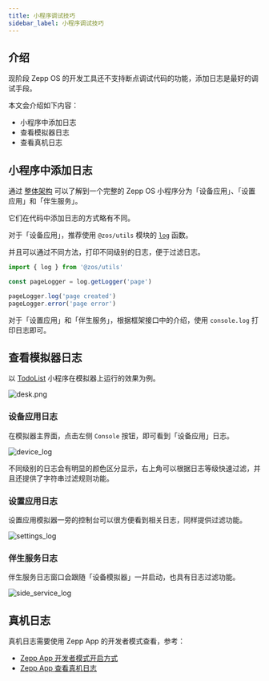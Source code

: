 ```yaml
---
title: 小程序调试技巧
sidebar_label: 小程序调试技巧
---
```


## 介绍

现阶段 Zepp OS 的开发工具还不支持断点调试代码的功能，添加日志是最好的调试手段。

本文会介绍如下内容：

- 小程序中添加日志
- 查看模拟器日志
- 查看真机日志

## 小程序中添加日志

通过 [整体架构](../architecture/arc.mdx) 可以了解到一个完整的 Zepp OS 小程序分为「设备应用」、「设置应用」和「伴生服务」。

它们在代码中添加日志的方式略有不同。

对于「设备应用」，推荐使用 `@zos/utils` 模块的 [`log`](../../reference/device-app-api/newAPI/utils/log.mdx) 函数。

并且可以通过不同方法，打印不同级别的日志，便于过滤日志。

```js
import { log } from '@zos/utils'

const pageLogger = log.getLogger('page')

pageLogger.log('page created')
pageLogger.error('page error')
```

对于「设置应用」和「伴生服务」，根据框架接口中的介绍，使用 `console.log` 打印日志即可。

## 查看模拟器日志

以 [TodoList](../../samples/app/toDoList.md) 小程序在模拟器上运行的效果为例。

![desk.png](/img/simulator/workspace.jpg)

### 设备应用日志

在模拟器主界面，点击左侧 `Console` 按钮，即可看到「设备应用」日志。

![device_log](/img/docs/guides/best-practice/device_log.jpg)

不同级别的日志会有明显的颜色区分显示，右上角可以根据日志等级快速过滤，并且还提供了字符串过滤规则功能。

### 设置应用日志

设置应用模拟器一旁的控制台可以很方便看到相关日志，同样提供过滤功能。

![settings_log](/img/docs/guides/best-practice/settings_log.jpg)

### 伴生服务日志

伴生服务日志窗口会跟随「设备模拟器」一并启动，也具有日志过滤功能。

![side_service_log](/img/docs/guides/best-practice/side_service_log.jpg)

## 真机日志

真机日志需要使用 Zepp App 的开发者模式查看，参考：

- [Zepp App 开发者模式开启方式](../tools/zepp-app.mdx#开发者模式开启方式)
- [Zepp App 查看真机日志](../tools/zepp-app.mdx#查看真机日志)
